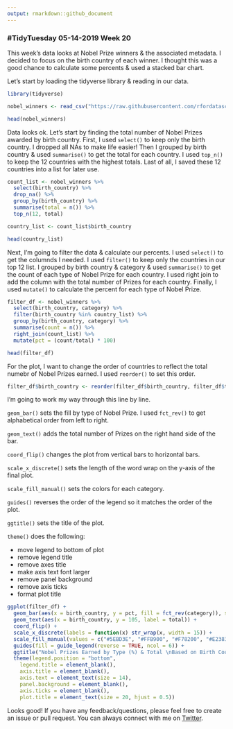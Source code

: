 ```yaml
---
output: rmarkdown::github_document
---
```


### #TidyTuesday 05-14-2019 Week 20

This week's data looks at Nobel Prize winners & the associated metadata. I decided to focus on the birth country of each winner. I thought this was a good chance to calculate some percents & used a stacked bar chart.

Let's start by loading the tidyverse library & reading in our data.

```r
library(tidyverse)

nobel_winners <- read_csv("https://raw.githubusercontent.com/rfordatascience/tidytuesday/master/data/2019/2019-05-14/nobel_winners.csv")

head(nobel_winners)
```

Data looks ok. Let's start by finding the total number of Nobel Prizes awarded by birth country. First, I used `select()` to keep only the birth country. I dropped all NAs to make life easier! Then I grouped by birth country & used `summarise()` to get the total for each country. I used `top_n()` to keep the 12 countries with the highest totals. Last of all, I saved these 12 countries into a list for later use.

```r
count_list <- nobel_winners %>%
  select(birth_country) %>%
  drop_na() %>%
  group_by(birth_country) %>%
  summarise(total = n()) %>%
  top_n(12, total)

country_list <- count_list$birth_country

head(country_list)
```

Next, I'm going to filter the data & calculate our percents. I used `select()` to get the columnds I needed. I used `filter()` to keep only the countries in our top 12 list. I grouped by birth country & category & used `summarise()` to get the count of each type of Nobel Prize for each country. I used right join to add the column with the total number of Prizes for each country. Finally, I used `mutate()` to calculate the percent for each type of Nobel Prize.

```r
filter_df <- nobel_winners %>%
  select(birth_country, category) %>%
  filter(birth_country %in% country_list) %>%
  group_by(birth_country, category) %>%
  summarise(count = n()) %>%
  right_join(count_list) %>%
  mutate(pct = (count/total) * 100)

head(filter_df)
```

For the plot, I want to change the order of countries to reflect the total numebr of Nobel Prizes earned. I used `reorder()` to set this order.

```r
filter_df$birth_country <- reorder(filter_df$birth_country, filter_df$total)
```

I'm going to work my way through this line by line.

`geom_bar()` sets the fill by type of Nobel Prize. I used `fct_rev()` to get alphabetical order from left to right.

`geom_text()` adds the total number of Prizes on the right hand side of the bar.

`coord_flip()` changes the plot from vertical bars to horizontal bars.

`scale_x_discrete()` sets the length of the word wrap on the y-axis of the final plot.

`scale_fill_manual()` sets the colors for each category.

`guides()` reverses the order of the legend so it matches the order of the plot.

`ggtitle()` sets the title of the plot.

`theme()` does the following:

  - move legend to bottom of plot
  - remove legend title
  - remove axes title
  - make axis text font larger
  - remove panel background
  - remove axis ticks
  - format plot title

```r
ggplot(filter_df) +
  geom_bar(aes(x = birth_country, y = pct, fill = fct_rev(category)), stat = "identity") +
  geom_text(aes(x = birth_country, y = 105, label = total)) +
  coord_flip() +
  scale_x_discrete(labels = function(x) str_wrap(x, width = 15)) +
  scale_fill_manual(values = c("#5EBD3E", "#FFB900", "#F78200", "#E23838", "#973999", "#009CDF")) +
  guides(fill = guide_legend(reverse = TRUE, ncol = 6)) +
  ggtitle("Nobel Prizes Earned by Type (%) & Total \nBased on Birth Country") +
  theme(legend.position = "bottom",
    legend.title = element_blank(),
    axis.title = element_blank(),
    axis.text = element_text(size = 14),
    panel.background = element_blank(),
    axis.ticks = element_blank(),
    plot.title = element_text(size = 20, hjust = 0.5))
```

Looks good! If you have any feedback/questions, please feel free to create an issue or pull request. You can always connect with me on [Twitter](https://twitter.com/sapo83).
